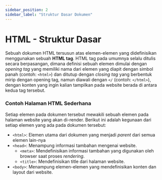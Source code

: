 ```yaml
---
sidebar_position: 2
sidebar_label: "Struktur Dasar Dokumen"
---
```



# HTML - Struktur Dasar

Sebuah dokumen HTML tersusun atas elemen-elemen yang didefinisikan menggunakan sebuah **HTML tag**. HTML tag pada umumnya selalu ditulis secara berpasangan, dimana definisi sebuah elemen dimulai dengan *opening tag* yang memiliki nama dari elemen yang diapit dengan simbol panah (contoh: `<html>`) dan ditutup dengan *closing tag* yang berbentuk mirip dengan opening tag, namun diawali dengan `</` (contoh: `</html>`), dengan konten yang ingin kalian tampilkan pada website berada di antara kedua tag tersebut.

### Contoh Halaman HTML Sederhana
<CodeEditor defaultValue={baseExample} />

Setiap elemen pada dokumen tersebut mewakili sebuah elemen pada halaman website yang akan di-render. Berikut ini adalah kegunaan dari setiap elemen yang ada pada dokumen tersebut:
- `<html>`: Elemen utama dari dokumen yang menjadi *parent* dari semua elemen lain-nya
- `<head>`: Menampung informasi tambahan mengenai website.
  - `<meta>`: Mendefinisikan informasi tambahan yang digunakan oleh browser saat proses *rendering*.
  - `<title>`: Mendefinisikan title dari halaman website.
- `<body>`: Menampung elemen-elemen yang mendefinisikan konten dan layout dari website.

